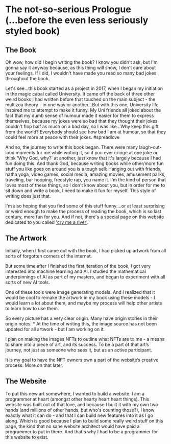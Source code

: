 # The not-so-serious Prologue (...before the even less seriously styled book)

## The Book

Oh wow, how did I begin writing the book? I know you didn't ask, but I'm gonna say it anyway because, as this thing will show, I don't care about your feelings. If I did, I wouldn't have made you read so many bad jokes throughout the book.

Let's see...this book started as a project in 2017, when I began my initiation in the magic cabal called University. It came off the back of three other weird books I had written before that touched on the main subject - the multizoa theory - in one way or another...But with this one, University life inspired me to attempt to make it funny. My Uni friends all joked about the fact that my dumb sense of humour made it easier for them to express themselves, because my jokes were so bad that they thought their jokes couldn't flop half as much on a bad day, so I was like...Why keep this gift from the world? Everybody should see how bad I am at humour, so that they could feel more at peace with their jokes. #spreadlove

And so, the journey to write this book began. There were many laugh-out-loud moments for me while writing it, so if you ever cringe at one joke or think 'Why God, why?' at another,  just know that it's largely because I had fun doing this. And thank God, because writing books while other/more fun stuff you like goes on around you is a tough sell:  Hanging out with friends, hatha yoga, video games, social media, amazing movies, amusement parks, traveling, bar hopping, freestyle rap, you name it. I'm the kind of person that loves most of these things, so I don't know about you, but in order for me to sit down and write a book, I need to make it fun for myself. This style of writing does just that.

I'm also hoping that you find some of this stuff funny....or at least surprising or weird enough to make the process of reading the book, which is so last century, more fun for you. And if not, there's a special page on this website dedicated to you called ['cry me a river'](https://www.youtube.com/watch?v=dQw4w9WgXcQ).

## The Artwork

Initially, when I first came out with the book, I had picked up artwork from all sorts of forgotten corners of the internet.

But some time after I finished the first iteration of the book, I got very interested into machine learning and AI. I studied the mathematical underpinnings of AI as part of my masters, and began to experiment with all sorts of new AI tools.

One of these tools were image generating models. And I realized that it would be cool to remake the artwork in my book using these models - I would learn a lot about them, and maybe my process will help other artists to learn how to use them.

So every picture has a very clear origin. Many have origin stories in their origin notes. * At the time of writing this, the image source has not been updated for all artwork - but I am working on it.

I plan on making the images NFTs to outline what NFTs are to me - a means to share into a piece of art, and its success. To be a part of that art’s journey, not just as someone who sees it, but as an active participant.

It is my goal to have the NFT owners own a part of the website’s creative process. More on that later.

## The Website

To put this new art somewhere, I wanted to build a website. I am a programmer at heart (amongst other hearty heart heart things).  This website was built out of that love, and because I built it with my own two hands (and millions of other hands, but who's counting those?), I know exactly what it can do - and that I can build new features into it as I go along. Which is good because I plan to build some really weird stuff on this page, the kind that no sane website architect would have paid a programmer to put in there. And that's why I had to be a programmer for this website to exist.